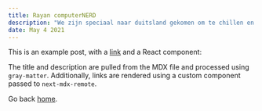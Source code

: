 ```yaml
---
title: Rayan computerNERD
description: "We zijn speciaal naar duitsland gekomen om te chillen en genieten. En meneereke Rayan zit al heel de nacht achter zn pc domme spellekes te spelen en gokken voor paar cent met zn mond verstopt achter źn trui."
date: May 4 2021
---
```


This is an example post, with a [link](https://nextjs.org) and a React component:

The title and description are pulled from the MDX file and processed using `gray-matter`. Additionally, links are rendered using a custom component passed to `next-mdx-remote`.

Go back [home](/).
